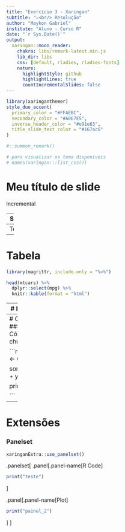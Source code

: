 ```yaml
---
title: "Exercício 3 - Xaringan"
subtitle: "⚔<br/> Resolução"
author: "Maykon Gabriel"
institute: "Aluno - Curso R"
date: "`r Sys.Date()`"
output:
  xaringan::moon_reader:
    chakra: libs/remark-latest.min.js
    lib_dir: libs
    css: [default, rladies, rladies-fonts]
    nature:
      highlightStyle: github
      highlightLines: true
      countIncrementalSlides: false
---
```


```r
library(xaringanthemer)
style_duo_accent(
  primary_color = "#FFAEBC",
  secondary_color = "#A0E7E5",
  inverse_header_color = "#e91e63",
  title_slide_text_color = "#167ac6"
)

#::summon_remark()

# para visualizar os tema disponíveis
# names(xaringan:::list_css())
```


# Meu título de slide

Incremental

--
Slide.

--
Teste.


---

# Tabela


```r
library(magrittr, include.only = "%>%")

head(mtcars) %>% 
  dplyr::select(mpg) %>% 
  knitr::kable(format = "html") 

```





---
# Imagens

### Imagem 1 - Pasta imagem
```r
knitr::include_graphics("./imagem_teste.jpg")
```




### Imagem 2 - Link
```r
knitr::include_graphics("https://media.giphy.com/media/JIX9t2j0ZTN9S/giphy.gif")
```



---
# Códigos
### Código chunk

```r
x <- 4
y <- 6

soma <- x + y

print(soma)

```


---
# Extensões

###  Panelset

```r
xaringanExtra::use_panelset()

```

.panelset[
.panel[.panel-name[R Code]


```r
print("teste")
```
]

.panel[.panel-name[Plot]

```r
print("painel_2")
```

]
]


